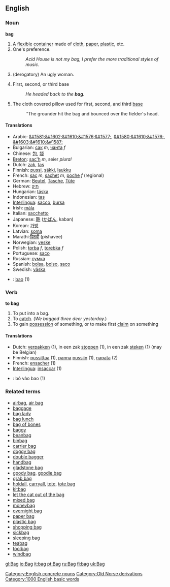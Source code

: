 ==English==
=== Noun ===
'''bag'''

# A [[flexible]] [[container]] made of [[cloth]], [[paper]], [[plastic]], etc.
#One's preference.
#: ''Acid House is not my bag, I prefer the more traditional styles of music.''
#(derogatory) An ugly woman.
#{{baseball}} First, second, or third base
#: ''He headed back to the '''bag'''.''
#{{baseball}} The cloth covered pillow used for first, second, and third [[base]]
#: ''The grounder hit the bag and bounced over the fielder's head.

==== Translations ====

*Arabic: [[&#1581;&#1602;&#1610;&#1576;&#1577;]], [[&#1580;&#1610;&#1576;]], [[&#1603;&#1610;&#1587;]]
*Bulgarian: [[сак]] ''m'', [[чанта]] ''f''
*Chinese: [[包]], [[袋]]
*[[Breton]]: [[sac'h]] ''m'', seier ''plural''
*Dutch: [[zak]], [[tas]]
*Finnish: [[pussi]], [[säkki]], [[laukku]]
*French: [[sac]] ''m'', [[sachet]] ''m'', [[poche]] ''f'' (regional)
*German: [[Beutel]], [[Tasche]], [[Tüte]] 
*Hebrew: [[תיק]]
*Hungarian: [[táska]]
*Indonesian: [[tas]]
*[[Interlingua]]: [[sacco]], [[bursa]]
*Irish: [[mála]]
*Italian: [[sacchetto]] 
*Japanese: [[鞄]] ([[かばん]], kaban)
*Korean: [[가방]]
*Latvian: [[soma]]
*Marathi:[[पिशवी]]   (pishavee)
*Norwegian: [[veske]]
*Polish: [[torba]] ''f'', [[torebka]] ''f''
*Portuguese: [[saco]] 
*Russian: [[сумка]]
*Spanish: [[bolsa]], [[bolso]], [[saco]]
*Swedish: [[väska]]
*{{vi}}: [[bao#Vietnamese|bao]] (1)

=== Verb ===
'''to bag'''

# To put into a bag.
# To [[catch]].  (''We bagged three deer yesterday.'')
# To gain [[possession]] of something, or to make first [[claim]] on something

==== Translations ====
*Dutch: [[verpakken]] (1), in een zak [[stoppen]] (1), in een zak [[steken]]   (1) (may be Belgian)
*Finnish: [[pussittaa]] (1), [[panna]] [[pussi|pussiin]] (1), [[napata]] (2)
*French: [[ensacher]] (1)
*[[Interlingua]]: [[insaccar]] (1)
*{{vi}}: bỏ vào bao (1)

[[Category:English concrete nouns]]
[[Category:Old Norse derivations]]

[[Category:1000 English basic words]]

===Related terms===
*[[airbag]], [[air bag]]
*[[baggage]]
*[[bag lady]]
*[[bag lunch]]
*[[bag of bones]]
*[[baggy]]
*[[beanbag]]
*[[binbag]]
*[[carrier bag]]
*[[doggy bag]]
*[[double bagger]]
*[[handbag]]
*[[gladstone bag]]
*[[goody bag]], [[goodie bag]]
*[[grab bag]]
*[[holdall]],  [[carryall]], [[tote]], [[tote bag]]
*[[kitbag]]
*[[let the cat out of the bag]]
*[[mixed bag]]
*[[moneybag]]
*[[overnight bag]]
*[[paper bag]]
*[[plastic bag]]
*[[shopping bag]]
*[[sickbag]]
*[[sleeping bag]]
*[[teabag]]
*[[toolbag]]
*[[windbag]]

[[gl:Bag]]
[[io:Bag]]
[[it:bag]]
[[pt:Bag]]
[[ru:Bag]]
[[fi:bag]]
[[uk:Bag]]